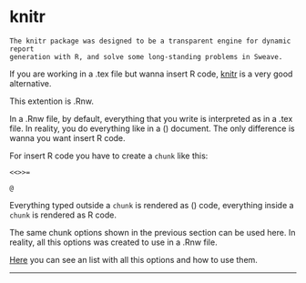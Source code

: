 # knitr {-}

```
The knitr package was designed to be a transparent engine for dynamic report
generation with R, and solve some long-standing problems in Sweave.
```

If you are working in a .tex file but wanna insert R code,
[knitr](https://yihui.name/knitr/) is a very good alternative.

This extention is .Rnw.

In a .Rnw file, by default, everything that you write is interpreted as in a .tex file. In reality, you do everything like in a \(\LaTeX\) document. The only
difference is wanna you want insert R code.

For insert R code you have to create a `chunk` like this:

```
<<>>=

@
```

Everything typed outside a `chunk` is rendered as \(\LaTeX\) code, everything 
inside a `chunk` is rendered as R code.

The same chunk options shown in the previous section can be used here. In reality,
all this options was created to use in a .Rnw file.

[Here](https://yihui.name/knitr/options/) you can see an list with all this options
and how to use them.

***